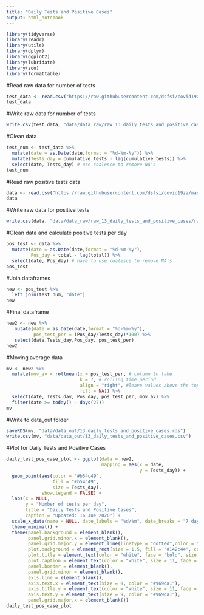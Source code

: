 ```yaml
---
title: "Daily Tests and Positive Cases"
output: html_notebook
---
```


```r
library(tidyverse)
library(readr)
library(utils)
library(dplyr)
library(ggplot2)
library(lubridate)
library(zoo)
library(formattable)
```

#Read raw data for number of tests
```r
test_data <- read.csv("https://raw.githubusercontent.com/dsfsi/covid19za/master/data/covid19za_timeline_testing.csv", na.strings = "", fileEncoding = "UTF-8-BOM")
test_data
```

#Write raw data for number of tests
```r
write.csv(test_data, "data/data_raw/raw_13_daily_tests_and_positive_cases/raw_test_data.csv")
```

#Clean data
```r
test_num <- test_data %>% 
  mutate(date = as.Date(date,format = "%d-%m-%y")) %>% 
  mutate(Tests_day = cumulative_tests - lag(cumulative_tests)) %>% 
  select(date, Tests_day) # use coalesce to remove NA's
test_num
```

#Read raw positive tests data
```r
data <- read.csv("https://raw.githubusercontent.com/dsfsi/covid19za/master/data/covid19za_provincial_cumulative_timeline_confirmed.csv",na.strings = "", fileEncoding = "UTF-8-BOM", stringsAsFactors = TRUE)
data
```

#Write raw data for positive tests
```r
write.csv(data, "data/data_raw/raw_13_daily_tests_and_positive_cases/raw_positive_test_data.csv")
```

#Clean data and calculate positive tests per day
```r
pos_test <- data %>% 
  mutate(date = as.Date(date,format = "%d-%m-%y"),
         Pos_day = total - lag(total)) %>% 
  select(date, Pos_day) # have to use coalesce to remove NA's
pos_test
```

#Join dataframes
```r
new <- pos_test %>% 
  left_join(test_num, "date")
new
```

#Final dataframe
```r
new2 <- new %>% 
   mutate(date = as.Date(date,format = "%d-%m-%y"),
          pos_test_per = (Pos_day/Tests_day)*100) %>% 
   select(date,Tests_day,Pos_day, pos_test_per)
new2
```

#Moving average data
```r
mv <- new2 %>% 
  mutate(mov_av = rollmean(x = pos_test_per, # column to take
                           k = 7, # rolling time period
                           align = "right", #leave values above the top
                           fill = NA)) %>% 
  select(date, Tests_day, Pos_day, pos_test_per, mov_av) %>% 
  filter(date >= today() - days(27))
mv
```

#Write to data_out folder
```r
saveRDS(mv, "data/data_out/13_daily_tests_and_positive_cases.rds")
write.csv(mv, "data/data_out/13_daily_tests_and_positive_cases.csv")
```

#Plot for Daily Tests and Positive Cases
```r
daily_test_pos_case_plot <- ggplot(data = new2,
                                   mapping = aes(x = date,
                                                 y = Tests_day)) + 
  geom_point(aes(color = "#b54c49",
                 fill = "#b54c49", 
                 size = Tests_day),
             show.legend = FALSE) +
  labs(x = NULL,
       y = "Number of tests per day", 
       title = "Daily Tests and Positive Cases",
       caption = "Updated: 16 Jue 2020") +
  scale_x_date(name = NULL, date_labels = "%d/%m", date_breaks = "7 day")+
  theme_minimal() + 
  theme(panel.background = element_blank(),
        panel.grid.minor.x = element_blank(),
        panel.grid.major.y = element_line(linetype = "dotted",color = "lightblue"),
        plot.background = element_rect(size = 1.5, fill = "#142c44", colour = "#969da1"),
        plot.title = element_text(color = "white", face = "bold", size = rel(1.5)),
        plot.caption = element_text(color = "white", size = 11, face = "bold", hjust = 0.0),
        panel.border = element_blank(),
        panel.grid.minor = element_blank(),
        axis.line = element_blank(),
        axis.text.x = element_text(size = 9, color = "#969da1"),
        axis.title.y = element_text(color = "white", size = 11, face = "bold"),
        axis.text.y = element_text(size = 9, color = "#969da1"),
        panel.grid.major.x = element_blank())
daily_test_pos_case_plot
```

